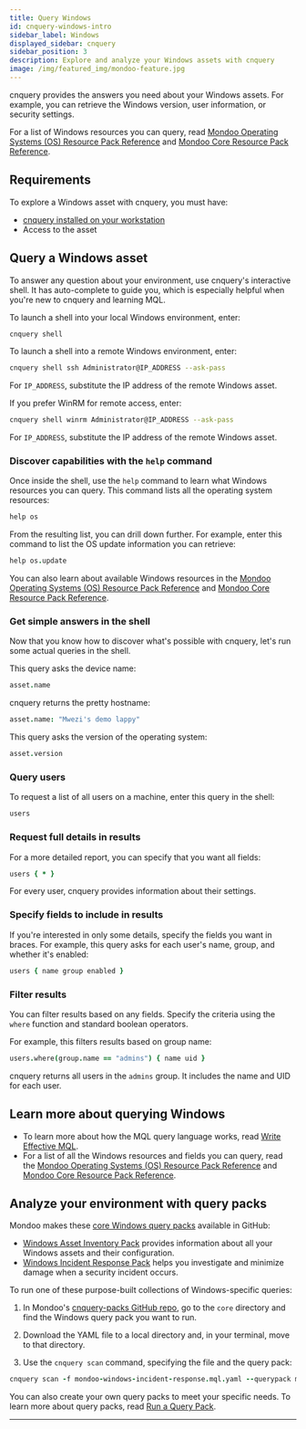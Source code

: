 ```yaml
---
title: Query Windows
id: cnquery-windows-intro
sidebar_label: Windows
displayed_sidebar: cnquery
sidebar_position: 3
description: Explore and analyze your Windows assets with cnquery
image: /img/featured_img/mondoo-feature.jpg
---
```


cnquery provides the answers you need about your Windows assets. For example, you can retrieve the Windows version, user information, or security settings.

For a list of Windows resources you can query, read [Mondoo Operating Systems (OS) Resource Pack Reference](/mql/resources/os-pack/) and [Mondoo Core Resource Pack Reference](/mql/resources/core-pack/).

## Requirements

To explore a Windows asset with cnquery, you must have:

- [cnquery installed on your workstation](/cnquery/)
- Access to the asset

## Query a Windows asset

To answer any question about your environment, use cnquery's interactive shell. It has auto-complete to guide you, which is especially helpful when you're new to cnquery and learning MQL.

To launch a shell into your local Windows environment, enter:

```bash
cnquery shell
```

To launch a shell into a remote Windows environment, enter:

```bash
cnquery shell ssh Administrator@IP_ADDRESS --ask-pass
```

For `IP_ADDRESS`, substitute the IP address of the remote Windows asset.

If you prefer WinRM for remote access, enter:

```bash
cnquery shell winrm Administrator@IP_ADDRESS --ask-pass
```

For `IP_ADDRESS`, substitute the IP address of the remote Windows asset.

### Discover capabilities with the `help` command

Once inside the shell, use the `help` command to learn what Windows resources you can query. This command lists all the operating system resources:

```coffeescript
help os
```

From the resulting list, you can drill down further. For example, enter this command to list the OS update information you can retrieve:

```coffeescript
help os.update
```

You can also learn about available Windows resources in the [Mondoo Operating Systems (OS) Resource Pack Reference](/mql/resources/os-pack/) and [Mondoo Core Resource Pack Reference](/mql/resources/core-pack/).

### Get simple answers in the shell

Now that you know how to discover what's possible with cnquery, let's run some actual queries in the shell.

This query asks the device name:

```coffeescript
asset.name
```

cnquery returns the pretty hostname:

```coffeescript
asset.name: "Mwezi's demo lappy"
```

This query asks the version of the operating system:

```coffeescript
asset.version
```

### Query users

To request a list of all users on a machine, enter this query in the shell:

```coffeescript
users
```

### Request full details in results

For a more detailed report, you can specify that you want all fields:

```coffeescript
users { * }
```

For every user, cnquery provides information about their settings.

### Specify fields to include in results

If you're interested in only some details, specify the fields you want in braces. For example, this query asks for each user's name, group, and whether it's enabled:

```coffeescript
users { name group enabled }
```

### Filter results

You can filter results based on any fields. Specify the criteria using the `where` function and standard boolean operators.

For example, this filters results based on group name:

```coffeescript
users.where(group.name == "admins") { name uid }
```

cnquery returns all users in the `admins` group. It includes the name and UID for each user.

## Learn more about querying Windows

- To learn more about how the MQL query language works, read [Write Effective MQL](/mql/mql.write/).
- For a list of all the Windows resources and fields you can query, read the [Mondoo Operating Systems (OS) Resource Pack Reference](/mql/resources/os-pack/) and [Mondoo Core Resource Pack Reference](/mql/resources/core-pack/).

## Analyze your environment with query packs

Mondoo makes these [core Windows query packs](https://github.com/mondoohq/cnquery-packs) available in GitHub:

- [Windows Asset Inventory Pack](https://github.com/mondoohq/cnquery-packs/blob/main/core/mondoo-windows-inventory.mql.yaml) provides information about all your Windows assets and their configuration.
- [Windows Incident Response Pack](https://github.com/mondoohq/cnquery-packs/blob/main/core/mondoo-windows-incident-response.mql.yaml) helps you investigate and minimize damage when a security incident occurs.

To run one of these purpose-built collections of Windows-specific queries:

1. In Mondoo's [cnquery-packs GitHub repo](https://github.com/mondoohq/cnquery-packs), go to the `core` directory and find the Windows query pack you want to run.

2. Download the YAML file to a local directory and, in your terminal, move to that directory.

3. Use the `cnquery scan` command, specifying the file and the query pack:

```coffeescript
cnquery scan -f mondoo-windows-incident-response.mql.yaml --querypack mondoo-incident-response-windows
```

You can also create your own query packs to meet your specific needs. To learn more about query packs, read [Run a Query Pack](/cnquery/cnquery-run-pack/).

---

